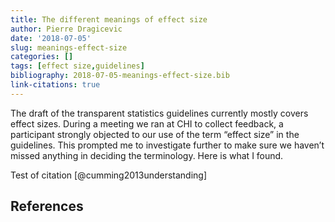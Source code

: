 ```yaml
---
title: The different meanings of effect size
author: Pierre Dragicevic
date: '2018-07-05'
slug: meanings-effect-size
categories: []
tags: [effect size,guidelines]
bibliography: 2018-07-05-meanings-effect-size.bib
link-citations: true
---
```


The draft of the transparent statistics guidelines currently mostly covers effect sizes. During a meeting we ran at CHI to collect feedback, a participant strongly objected to our use of the term "effect size" in the guidelines. This prompted me to investigate further to make sure we haven't missed anything in deciding the terminology. Here is what I found.

Test of citation [@cumming2013understanding]

## References
